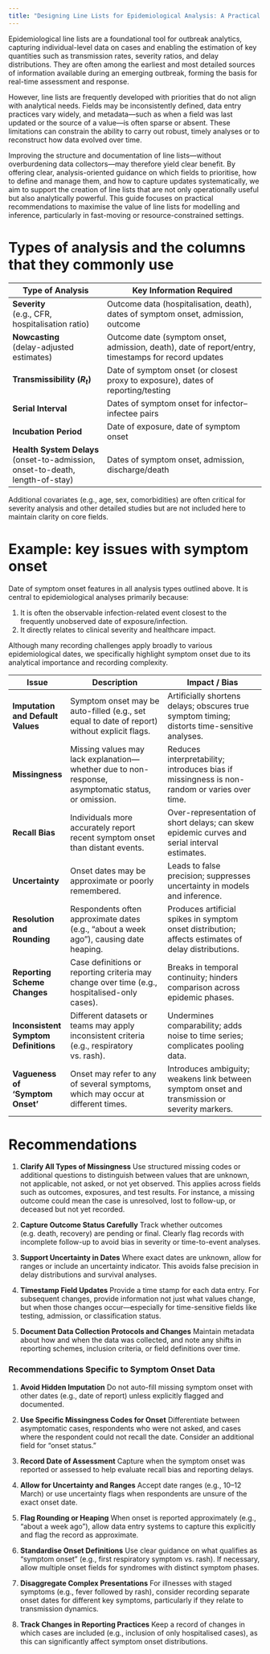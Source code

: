 ```yaml
---
title: "Designing Line Lists for Epidemiological Analysis: A Practical Guide"
---
```


Epidemiological line lists are a foundational tool for outbreak analytics, capturing individual-level data on cases and enabling the estimation of key quantities such as transmission rates, severity ratios, and delay distributions.
They are often among the earliest and most detailed sources of information available during an emerging outbreak, forming the basis for real-time assessment and response.

However, line lists are frequently developed with priorities that do not align with analytical needs.
Fields may be inconsistently defined, data entry practices vary widely, and metadata—such as when a field was last updated or the source of a value—is often sparse or absent.
These limitations can constrain the ability to carry out robust, timely analyses or to reconstruct how data evolved over time.

Improving the structure and documentation of line lists—without overburdening data collectors—may therefore yield clear benefit.
By offering clear, analysis-oriented guidance on which fields to prioritise, how to define and manage them, and how to capture updates systematically, we aim to support the creation of line lists that are not only operationally useful but also analytically powerful. 
This guide focuses on practical recommendations to maximise the value of line lists for modelling and inference, particularly in fast-moving or resource-constrained settings.


# Types of analysis and the columns that they commonly use

| Type of Analysis                               | Key Information Required                                                       |
|----------------------------------------------- |------------------------------------------------------------------------------- |
| **Severity**<br>(e.g., CFR, hospitalisation ratio) | Outcome data (hospitalisation, death), dates of symptom onset, admission, outcome |
| **Nowcasting**<br>(delay-adjusted estimates)       | Outcome date (symptom onset, admission, death), date of report/entry, timestamps for record updates |
| **Transmissibility ($R_t$)**                      | Date of symptom onset (or closest proxy to exposure), dates of reporting/testing |
| **Serial Interval**                            | Dates of symptom onset for infector–infectee pairs                              |
| **Incubation Period**                          | Date of exposure, date of symptom onset                                         |
| **Health System Delays**<br>(onset-to-admission, onset-to-death, length-of-stay) | Dates of symptom onset, admission, discharge/death                              |

Additional covariates (e.g., age, sex, comorbidities) are often critical for severity analysis and other detailed studies but are not included here to maintain clarity on core fields.

# Example: key issues with symptom onset

Date of symptom onset features in all analysis types outlined above. It is central to epidemiological analyses primarily because:

1. It is often the observable infection-related event closest to the frequently unobserved date of exposure/infection.
2. It directly relates to clinical severity and healthcare impact.

Although many recording challenges apply broadly to various epidemiological dates, we specifically highlight symptom onset due to its analytical importance and recording complexity.

| Issue                              | Description                                                                                          | Impact / Bias                                                                                      |
|-----------------------------------|------------------------------------------------------------------------------------------------------|-----------------------------------------------------------------------------------------------------|
| **Imputation and Default Values** | Symptom onset may be auto-filled (e.g., set equal to date of report) without explicit flags.         | Artificially shortens delays; obscures true symptom timing; distorts time-sensitive analyses.       |
| **Missingness**                   | Missing values may lack explanation—whether due to non-response, asymptomatic status, or omission.   | Reduces interpretability; introduces bias if missingness is non-random or varies over time.         |
| **Recall Bias**                   | Individuals more accurately report recent symptom onset than distant events.                         | Over-representation of short delays; can skew epidemic curves and serial interval estimates.        |
| **Uncertainty**                   | Onset dates may be approximate or poorly remembered.                                                  | Leads to false precision; suppresses uncertainty in models and inference.                           |
| **Resolution and Rounding**       | Respondents often approximate dates (e.g., “about a week ago”), causing date heaping.                | Produces artificial spikes in symptom onset distribution; affects estimates of delay distributions. |
| **Reporting Scheme Changes**      | Case definitions or reporting criteria may change over time (e.g., hospitalised-only cases).          | Breaks in temporal continuity; hinders comparison across epidemic phases.                           |
| **Inconsistent Symptom Definitions** | Different datasets or teams may apply inconsistent criteria (e.g., respiratory vs. rash).          | Undermines comparability; adds noise to time series; complicates pooling data.                      |
| **Vagueness of 'Symptom Onset'**  | Onset may refer to any of several symptoms, which may occur at different times.                      | Introduces ambiguity; weakens link between symptom onset and transmission or severity markers.      |

# Recommendations

1. **Clarify All Types of Missingness**
   Use structured missing codes or additional questions to distinguish between values that are unknown, not applicable, not asked, or not yet observed. This applies across fields such as outcomes, exposures, and test results. For instance, a missing outcome could mean the case is unresolved, lost to follow-up, or deceased but not yet recorded.

2. **Capture Outcome Status Carefully**
   Track whether outcomes (e.g. death, recovery) are pending or final. Clearly flag records with incomplete follow-up to avoid bias in severity or time-to-event analyses.

3. **Support Uncertainty in Dates**
   Where exact dates are unknown, allow for ranges or include an uncertainty indicator. This avoids false precision in delay distributions and survival analyses.

4. **Timestamp Field Updates**
   Provide a time stamp for each data entry. For subsequent changes, provide information not just what values change, but when those changes occur—especially for time-sensitive fields like testing, admission, or classification status.

5. **Document Data Collection Protocols and Changes**
   Maintain metadata about how and when the data was collected, and note any shifts in reporting schemes, inclusion criteria, or field definitions over time.

### Recommendations Specific to Symptom Onset Data

1. **Avoid Hidden Imputation**
   Do not auto-fill missing symptom onset with other dates (e.g., date of report) unless explicitly flagged and documented.

2. **Use Specific Missingness Codes for Onset**
   Differentiate between asymptomatic cases, respondents who were not asked, and cases where the respondent could not recall the date. Consider an additional field for “onset status.”

3. **Record Date of Assessment**
   Capture when the symptom onset was reported or assessed to help evaluate recall bias and reporting delays.

4. **Allow for Uncertainty and Ranges**
   Accept date ranges (e.g., 10–12 March) or use uncertainty flags when respondents are unsure of the exact onset date.

5. **Flag Rounding or Heaping**
   When onset is reported approximately (e.g., “about a week ago”), allow data entry systems to capture this explicitly and flag the record as approximate.

6. **Standardise Onset Definitions**
   Use clear guidance on what qualifies as “symptom onset” (e.g., first respiratory symptom vs. rash). If necessary, allow multiple onset fields for syndromes with distinct symptom phases.

7. **Disaggregate Complex Presentations**
   For illnesses with staged symptoms (e.g., fever followed by rash), consider recording separate onset dates for different key symptoms, particularly if they relate to transmission dynamics.

8. **Track Changes in Reporting Practices**
   Keep a record of changes in which cases are included (e.g., inclusion of only hospitalised cases), as this can significantly affect symptom onset distributions.
